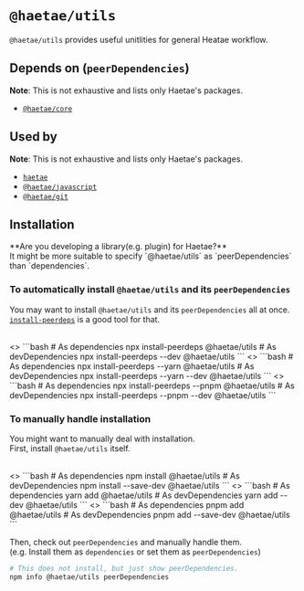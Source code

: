 
# `@haetae/utils`

`@haetae/utils` provides useful unitlities for general Heatae workflow.

## Depends on (`peerDependencies`)

**Note**: This is not exhaustive and lists only Haetae's packages.

- [`@haetae/core`](./haetae-core)

## Used by

**Note**: This is not exhaustive and lists only Haetae's packages.

- [`haetae`](./haetae)
- [`@haetae/javascript`](./haetae-javascript)
- [`@haetae/git`](./haetae-git)

## Installation

<Callout>
  **Are you developing a library(e.g. plugin) for Haetae?** <br />
  It might be more suitable to specify `@haetae/utils` as `peerDependencies` than `dependencies`.
</Callout>

### To automatically install `@haetae/utils` and its `peerDependencies`

You may want to install `@haetae/utils` and its `peerDependencies` all at once. <br/>
[`install-peerdeps`](https://www.npmjs.com/package/install-peerdeps) is a good tool for that.

<br/>

<PkgManagerTabs>
  <>
    ```bash
    # As dependencies
    npx install-peerdeps @haetae/utils
    # As devDependencies
    npx install-peerdeps --dev @haetae/utils
    ```
  </>
  <>
    ```bash
    # As dependencies
    npx install-peerdeps --yarn @haetae/utils
    # As devDependencies
    npx install-peerdeps --yarn --dev @haetae/utils
    ```
  </>
  <>
    ```bash
    # As dependencies
    npx install-peerdeps --pnpm @haetae/utils
    # As devDependencies
    npx install-peerdeps --pnpm --dev @haetae/utils
    ```
  </>
</PkgManagerTabs>

### To manually handle installation

You might want to manually deal with installation.<br/>
First, install `@haetae/utils` itself.

<br/>

<PkgManagerTabs>
  <>
    ```bash
    # As dependencies
    npm install @haetae/utils
    # As devDependencies
    npm install --save-dev @haetae/utils
    ```
  </>
  <>
    ```bash
    # As dependencies
    yarn add @haetae/utils
    # As devDependencies
    yarn add --dev @haetae/utils
    ```
  </>
  <>
    ```bash
    # As dependencies
    pnpm add @haetae/utils
    # As devDependencies
    pnpm add --save-dev @haetae/utils
    ```
  </>
</PkgManagerTabs>

Then, check out `peerDependencies` and manually handle them.<br/>
(e.g. Install them as `dependencies` or set them as `peerDependencies`)

```bash
# This does not install, but just show peerDependencies.
npm info @haetae/utils peerDependencies
```
